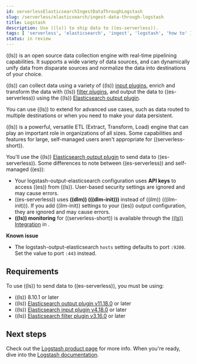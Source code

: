 ```yaml
---
id: serverlessElasticsearchIngestDataThroughLogstash
slug: /serverless/elasticsearch/ingest-data-through-logstash
title: Logstash
description: Use ((ls)) to ship data to ((es-serverless)).
tags: [ 'serverless', 'elasticsearch', 'ingest', 'logstash', 'how to' ]
status: in review
---
```


<DocBadge template="technical preview" />
((ls)) is an open source data collection engine with real-time pipelining capabilities.
It supports a wide variety of data sources, and can dynamically unify data from disparate sources and normalize the data into destinations of your choice.

((ls)) can collect data using a variety of ((ls)) [input plugins](((logstash-ref))/input-plugins.html), enrich and transform the data with ((ls)) [filter plugins](((logstash-ref))/filter-plugins.html),
and output the data to ((es-serverless)) using the ((ls)) [Elasticsearch output plugin](https://www.elastic.co/guide/en/logstash-versioned-plugins/current/v11.18.0-plugins-outputs-elasticsearch.html).

You can use ((ls)) to extend <DocLink id="serverlessElasticsearchIngestDataThroughBeats" text="Beats"/> for advanced use cases,
such as data routed to multiple destinations or when you need to make your data persistent.


<DocCallOut id="ls-serverless-notes" title="Logstash for Elastic Serverless">

((ls)) is a powerful, versatile ETL (Extract, Transform, Load) engine that can play an important role in organizations of all sizes.
Some capabilities and features for large, self-managed users aren't appropriate for ((serverless-short)).

You'll use the ((ls)) [Elasticsearch output plugin](https://www.elastic.co/guide/en/logstash-versioned-plugins/current/v11.18.0-plugins-outputs-elasticsearch.html) to send data to ((es-serverless)).
Some differences to note between ((es-serverless)) and self-managed ((es)):

- Your logstash-output-elasticsearch configuration uses **API keys** to access ((es)) from ((ls)). 
User-based security settings are ignored and may cause errors.
- ((es-serverless)) uses **((dlm)) (((dlm-init)))** instead of ((ilm)) (((ilm-init))). 
If you add ((ilm-init)) settings to your ((es)) output configuration, they are ignored and may cause errors.
- **((ls)) monitoring** for ((serverless-short)) is available through the [((ls)) Integration](https://github.com/elastic/integrations/blob/main/packages/logstash/_dev/build/docs/README.md) in <DocLink id="serverlessObservabilityWhatIsObservabilityServerless" text="Elastic Observability"/>.

**Known issue**

* The logstash-output-elasticsearch `hosts` setting defaults to port `:9200`. 
Set the value to port `:443` instead. 

</DocCallOut>

## Requirements

To use ((ls)) to send data to ((es-serverless)), you must be using:
- ((ls)) 8.10.1 or later
- ((ls)) [Elasticsearch output plugin v11.18.0](https://www.elastic.co/guide/en/logstash-versioned-plugins/current/v11.18.0-plugins-outputs-elasticsearch.html) or later
- ((ls)) [Elasticsearch input plugin v4.18.0](https://www.elastic.co/guide/en/logstash-versioned-plugins/current/v4.18.0-plugins-inputs-elasticsearch.html) or later
- ((ls)) [Elasticsearch filter plugin v3.16.0](https://www.elastic.co/guide/en/logstash-versioned-plugins/current/v3.16.0-plugins-filters-elasticsearch.html) or later

## Next steps

Check out the [Logstash product page](https://www.elastic.co/logstash) for more info.
When you're ready, dive into the [Logstash documentation](((logstash-ref))/index.html).
